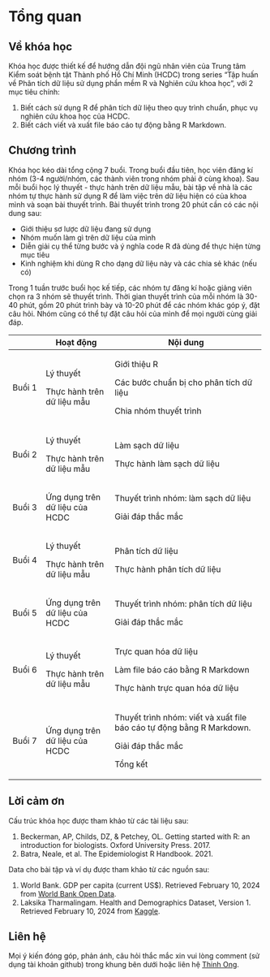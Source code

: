 # Tổng quan {.unnumbered}

## Về khóa học

Khóa học được thiết kế để hướng dẫn đội ngũ nhân viên của Trung tâm Kiểm soát bệnh tật Thành phố Hồ Chí Minh (HCDC) trong series "Tập huấn về Phân tích dữ liệu sử dụng phần mềm R và Nghiên cứu khoa học", với 2 mục tiêu chính:

1.  Biết cách sử dụng R để phân tích dữ liệu theo quy trình chuẩn, phục vụ nghiên cứu khoa học của HCDC.
2.  Biết cách viết và xuất file báo cáo tự động bằng R Markdown.

## Chương trình

Khóa học kéo dài tổng cộng 7 buổi. Trong buổi đầu tiên, học viên đăng kí nhóm (3-4 người/nhóm, các thành viên trong nhóm phải ở cùng khoa). Sau mỗi buổi học lý thuyết - thực hành trên dữ liệu mẫu, bài tập về nhà là các nhóm tự thực hành sử dụng R để làm việc trên dữ liệu hiện có của khoa mình và soạn bài thuyết trình. Bài thuyết trình trong 20 phút cần có các nội dung sau:

-   Giới thiệu sơ lược dữ liệu đang sử dụng
-   Nhóm muốn làm gì trên dữ liệu của mình
-   Diễn giải cụ thể từng bước và ý nghĩa code R đã dùng để thực hiện từng mục tiêu
-   Kinh nghiệm khi dùng R cho dạng dữ liệu này và các chia sẻ khác (nếu có)

Trong 1 tuần trước buổi học kế tiếp, các nhóm tự đăng kí hoặc giảng viên chọn ra 3 nhóm sẽ thuyết trình. Thời gian thuyết trình của mỗi nhóm là 30-40 phút, gồm 20 phút trình bày và 10-20 phút để các nhóm khác góp ý, đặt câu hỏi. Nhóm cũng có thể tự đặt câu hỏi của mình để mọi người cùng giải đáp.

+---------------+--------------------------------+-----------------------------------------------------------------------+
|               | Hoạt động                      | Nội dung                                                              |
+===============+================================+=======================================================================+
| Buổi 1        | Lý thuyết                      | Giới thiệu R                                                          |
|               |                                |                                                                       |
|               | Thực hành trên dữ liệu mẫu     | Các bước chuẩn bị cho phân tích dữ liệu                               |
|               |                                |                                                                       |
|               |                                | Chia nhóm thuyết trình                                                |
+---------------+--------------------------------+-----------------------------------------------------------------------+
| Buổi 2        | Lý thuyết                      | Làm sạch dữ liệu                                                      |
|               |                                |                                                                       |
|               | Thực hành trên dữ liệu mẫu     | Thực hành làm sạch dữ liệu                                            |
+---------------+--------------------------------+-----------------------------------------------------------------------+
| Buổi 3        | Ứng dụng trên dữ liệu của HCDC | Thuyết trình nhóm: làm sạch dữ liệu                                   |
|               |                                |                                                                       |
|               |                                | Giải đáp thắc mắc                                                     |
+---------------+--------------------------------+-----------------------------------------------------------------------+
| Buổi 4        | Lý thuyết                      | Phân tích dữ liệu                                                     |
|               |                                |                                                                       |
|               | Thực hành trên dữ liệu mẫu     | Thực hành phân tích dữ liệu                                           |
+---------------+--------------------------------+-----------------------------------------------------------------------+
| Buổi 5        | Ứng dụng trên dữ liệu của HCDC | Thuyết trình nhóm: phân tích dữ liệu                                  |
|               |                                |                                                                       |
|               |                                | Giải đáp thắc mắc                                                     |
+---------------+--------------------------------+-----------------------------------------------------------------------+
| Buổi 6        | Lý thuyết                      | Trực quan hóa dữ liệu                                                 |
|               |                                |                                                                       |
|               | Thực hành trên dữ liệu mẫu     | Làm file báo cáo bằng R Markdown                                      |
|               |                                |                                                                       |
|               |                                | Thực hành trực quan hóa dữ liệu                                       |
+---------------+--------------------------------+-----------------------------------------------------------------------+
| Buổi 7        | Ứng dụng trên dữ liệu của HCDC | Thuyết trình nhóm: viết và xuất file báo cáo tự động bằng R Markdown. |
|               |                                |                                                                       |
|               |                                | Giải đáp thắc mắc                                                     |
|               |                                |                                                                       |
|               |                                | Tổng kết                                                              |
+---------------+--------------------------------+-----------------------------------------------------------------------+

## Lời cảm ơn

Cấu trúc khóa học được tham khảo từ các tài liệu sau:

1.  Beckerman, AP, Childs, DZ, & Petchey, OL. Getting started with R: an introduction for biologists. Oxford University Press. 2017.
2.  Batra, Neale, et al. The Epidemiologist R Handbook. 2021.

Data cho bài tập và ví dụ được tham khảo từ các nguồn sau:

1.  World Bank. GDP per capita (current US\$). Retrieved February 10, 2024 from [World Bank Open Data](https://data.worldbank.org/indicator/NY.GDP.PCAP.CD).
2.  Laksika Tharmalingam. Health and Demographics Dataset, Version 1. Retrieved February 10, 2024 from [Kaggle](https://www.kaggle.com/datasets/uom190346a/health-and-demographics-dataset).

## Liên hệ

Mọi ý kiến đóng góp, phản ánh, câu hỏi thắc mắc xin vui lòng comment (sử dụng tài khoản github) trong khung bên dưới hoặc liên hệ [Thinh Ong](https://drthinhong.com/).
